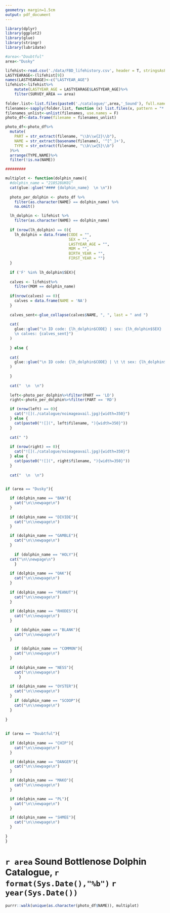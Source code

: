 ```yaml
---
geometry: margin=1.5cm
output: pdf_document
---
```


  
```r
library(dplyr)
library(ggplot2)
library(glue)
library(stringr)
library(lubridate)

#area<-"Doubtful"
area<-"Dusky"

lifehist<-read.csv('./data/FBD_lifehistory.csv', header = T, stringsAsFactors = F)
LASTYEARAGE<-(lifehist[9])
names(LASTYEARAGE)<-c("LASTYEAR_AGE")
lifehist<-lifehist%>%
    mutate(LASTYEAR_AGE = LASTYEARAGE$LASTYEAR_AGE)%>%
    filter(SURVEY_AREA == area)
    
folder.list<-list.files(paste0('./catalogue/',area,'_Sound'), full.names = T)
filenames<-sapply(folder.list, function (x) list.files(x, pattern = "*.JPG$|*.jpg$", full.names = T, recursive = T))
filenames_unlist<-unlist(filenames, use.names = F)
photo_df<-data.frame(filename = filenames_unlist)

photo_df<-photo_df%>%
  mutate(
    PART = str_extract(filename, "\\b\\w{2}\\b"),
    NAME = str_extract(basename(filename), '^[^_]+'),
    TYPE = str_extract(filename, "\\b\\w{5}\\b")
  )%>%
  arrange(TYPE,NAME)%>%
  filter(!is.na(NAME))

#########

multiplot <- function(dolphin_name){
  #dolphin_name = "210528UK01"
  cat(glue::glue("#### {dolphin_name}  \n \n"))
  
  photo_per_dolphin <- photo_df %>% 
    filter(as.character(NAME) == dolphin_name) %>% 
    na.omit()

  lh_dolphin <- lifehist %>% 
    filter(as.character(NAME) == dolphin_name)
  
  if (nrow(lh_dolphin) == 0){
    lh_dolphin = data.frame(CODE = "",
                            SEX = "",
                            LASTYEAR_AGE = "",
                            MOM = "",
                            BIRTH_YEAR = "",
                            FIRST_YEAR = "")
  }
  
  if ('F' %in% lh_dolphin$SEX){
    
  calves <- lifehist%>%
    filter(MOM == dolphin_name)
  
  if(nrow(calves) == 0){
    calves = data.frame(NAME = 'NA')
  }
  
  calves_sent<-glue_collapse(calves$NAME, ", ", last = " and ")
  
  cat(
    glue::glue("\n ID code: {lh_dolphin$CODE} | sex: {lh_dolphin$SEX} | age: {lh_dolphin$LASTYEAR_AGE} |  mom: {lh_dolphin$MOM}  | birth yr: {lh_dolphin$BIRTH_YEAR} |  first yr: {lh_dolphin$FIRST_YEAR} | last yr: 
    \n calves: {calves_sent}")
  )
  
  } else {
    
  cat(
    glue::glue("\n ID code: {lh_dolphin$CODE} | \t \t sex: {lh_dolphin$SEX} | age: {lh_dolphin$LASTYEAR_AGE} |  mom: {lh_dolphin$MOM} | birth yr: {lh_dolphin$BIRTH_YEAR} | first yr: {lh_dolphin$FIRST_YEAR} | last yr: ")
  )
    
  }
  
  cat("  \n  \n")
  
  left<-photo_per_dolphin%>%filter(PART == 'LD')
  right<-photo_per_dolphin%>%filter(PART == 'RD')

  if (nrow(left) == 0){
    cat("![](./catalogue/noimageavail.jpg){width=350}")
  } else {
    cat(paste0("![](", left$filename, "){width=350}"))
  }
  
  cat(" ")
  
  if (nrow(right) == 0){
    cat("![](./catalogue/noimageavail.jpg){width=350}")
  } else {
    cat(paste0("![](", right$filename, "){width=350}"))
  }
  
  cat("  \n  \n")
  

if (area == "Dusky"){

  if (dolphin_name == "BAN"){
    cat("\n\\newpage\n")
  }
  
  if (dolphin_name == "DIVIDE"){
    cat("\n\\newpage\n")
  }

  if (dolphin_name == "GAMBLE"){
    cat("\n\\newpage\n")
  }
  
    if (dolphin_name == "HOLY"){
  cat("\n\\newpage\n")
    } 
  
  if (dolphin_name == "OAK"){
    cat("\n\\newpage\n")
  }
  
  if (dolphin_name == "PEANUT"){
    cat("\n\\newpage\n")
  }
  
  if (dolphin_name == "RHODES"){
    cat("\n\\newpage\n")
  }  

    if (dolphin_name == "BLANK"){
    cat("\n\\newpage\n")
  }
  
    if (dolphin_name == "COMMON"){
    cat("\n\\newpage\n")
  }
      
  if (dolphin_name == "NESS"){
    cat("\n\\newpage\n")
      }
  
  if (dolphin_name == "OYSTER"){
    cat("\n\\newpage\n")
  }
    if (dolphin_name == "SCOOP"){
    cat("\n\\newpage\n")
  }
  
}
  
  
if (area == "Doubtful"){  
  
  if (dolphin_name == "CHIP"){
    cat("\n\\newpage\n")
  }

  if (dolphin_name == "DANGER"){
    cat("\n\\newpage\n")
  }

  if (dolphin_name == "MAKO"){
    cat("\n\\newpage\n")
  }

  if (dolphin_name == "PL"){
    cat("\n\\newpage\n")
  }

  if (dolphin_name == "SHMEE"){
    cat("\n\\newpage\n")
  }
  
}
}

```
# `r area` Sound Bottlenose Dolphin Catalogue, `r format(Sys.Date(),"%b")` `r year(Sys.Date())`

```r
purrr::walk(unique(as.character(photo_df$NAME)), multiplot)
```